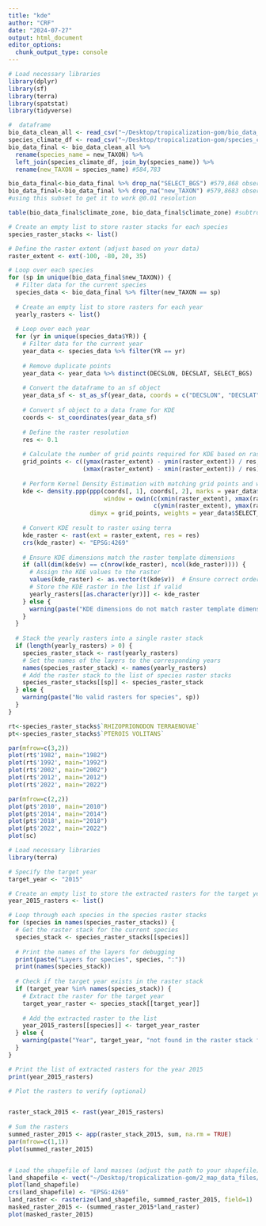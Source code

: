 ```yaml
---
title: "kde"
author: "CRF"
date: "2024-07-27"
output: html_document
editor_options: 
  chunk_output_type: console
---
```


```r


# Load necessary libraries
library(dplyr)
library(sf)
library(terra)
library(spatstat)
library(tidyverse)

#  dataframe
bio_data_clean_all <- read_csv("~/Desktop/tropicalization-gom/bio_data_clean.csv")
species_climate_df <- read_csv("~/Desktop/tropicalization-gom/species_climate_data.csv")
bio_data_final <- bio_data_clean_all %>%
  rename(species_name = new_TAXON) %>%
  left_join(species_climate_df, join_by(species_name)) %>% 
  rename(new_TAXON = species_name) #584,783

bio_data_final<-bio_data_final %>% drop_na("SELECT_BGS") #579,868 observations
bio_data_final<-bio_data_final %>% drop_na("new_TAXON") #579,8683 observations
#using this subset to get it to work @0.01 resolution

table(bio_data_final$climate_zone, bio_data_final$climate_zone) #subtropical (410,369), tropical (148,502), NA, temperate (4,108), deep-water (4,986), polar (2)


```


```r


# Create an empty list to store raster stacks for each species
species_raster_stacks <- list()

# Define the raster extent (adjust based on your data)
raster_extent <- ext(-100, -80, 20, 35)

# Loop over each species
for (sp in unique(bio_data_final$new_TAXON)) {
  # Filter data for the current species
  species_data <- bio_data_final %>% filter(new_TAXON == sp)
  
  # Create an empty list to store rasters for each year
  yearly_rasters <- list()
  
  # Loop over each year
  for (yr in unique(species_data$YR)) {
    # Filter data for the current year
    year_data <- species_data %>% filter(YR == yr)
    
    # Remove duplicate points
    year_data <- year_data %>% distinct(DECSLON, DECSLAT, SELECT_BGS)
    
    # Convert the dataframe to an sf object
    year_data_sf <- st_as_sf(year_data, coords = c("DECSLON", "DECSLAT"), crs = 4269)
    
    # Convert sf object to a data frame for KDE
    coords <- st_coordinates(year_data_sf)
    
    # Define the raster resolution
    res <- 0.1
    
    # Calculate the number of grid points required for KDE based on raster template resolution
    grid_points <- c((ymax(raster_extent) - ymin(raster_extent)) / res, 
                     (xmax(raster_extent) - xmin(raster_extent)) / res)
    
    # Perform Kernel Density Estimation with matching grid points and weights
    kde <- density.ppp(ppp(coords[, 1], coords[, 2], marks = year_data$SELECT_BGS, 
                           window = owin(c(xmin(raster_extent), xmax(raster_extent)), 
                                         c(ymin(raster_extent), ymax(raster_extent)))), 
                       dimyx = grid_points, weights = year_data$SELECT_BGS)
    
    # Convert KDE result to raster using terra
    kde_raster <- rast(ext = raster_extent, res = res)
    crs(kde_raster) <- "EPSG:4269"
    
    # Ensure KDE dimensions match the raster template dimensions
    if (all(dim(kde$v) == c(nrow(kde_raster), ncol(kde_raster)))) {
      # Assign the KDE values to the raster
      values(kde_raster) <- as.vector(t(kde$v))  # Ensure correct order with transpose
      # Store the KDE raster in the list if valid
      yearly_rasters[[as.character(yr)]] <- kde_raster
    } else {
      warning(paste("KDE dimensions do not match raster template dimensions for year", yr))
    }
  }
  
  # Stack the yearly rasters into a single raster stack
  if (length(yearly_rasters) > 0) {
    species_raster_stack <- rast(yearly_rasters)
    # Set the names of the layers to the corresponding years
    names(species_raster_stack) <- names(yearly_rasters)
    # Add the raster stack to the list of species raster stacks
    species_raster_stacks[[sp]] <- species_raster_stack
  } else {
    warning(paste("No valid rasters for species", sp))
  }
}


```


```r

rt<-species_raster_stacks$`RHIZOPRIONODON TERRAENOVAE`
pt<-species_raster_stacks$`PTEROIS VOLITANS`

par(mfrow=c(3,2))
plot(rt$'1982', main="1982")
plot(rt$'1992', main="1992")
plot(rt$'2002', main="2002")
plot(rt$'2012', main="2012")
plot(rt$'2022', main="2022")

par(mfrow=c(2,2))
plot(pt$'2010', main="2010")
plot(pt$'2014', main="2014")
plot(pt$'2018', main="2018")
plot(pt$'2022', main="2022")
plot(sc)

```


```r
# Load necessary libraries
library(terra)

# Specify the target year
target_year <- "2015"

# Create an empty list to store the extracted rasters for the target year
year_2015_rasters <- list()

# Loop through each species in the species raster stacks
for (species in names(species_raster_stacks)) {
  # Get the raster stack for the current species
  species_stack <- species_raster_stacks[[species]]
  
  # Print the names of the layers for debugging
  print(paste("Layers for species", species, ":"))
  print(names(species_stack))
  
  # Check if the target year exists in the raster stack
  if (target_year %in% names(species_stack)) {
    # Extract the raster for the target year
    target_year_raster <- species_stack[[target_year]]
    
    # Add the extracted raster to the list
    year_2015_rasters[[species]] <- target_year_raster
  } else {
    warning(paste("Year", target_year, "not found in the raster stack for species", species))
  }
}

# Print the list of extracted rasters for the year 2015
print(year_2015_rasters)

# Plot the rasters to verify (optional)


raster_stack_2015 <- rast(year_2015_rasters)
  
# Sum the rasters
summed_raster_2015 <- app(raster_stack_2015, sum, na.rm = TRUE)
par(mfrow=c(1,1))
plot(summed_raster_2015)


# Load the shapefile of land masses (adjust the path to your shapefile)
land_shapefile <- vect("~/Desktop/tropicalization-gom/2_map_data_files/tl_2023_us_internationalboundary/tl_2023_us_internationalboundary.shp")
plot(land_shapefile)
crs(land_shapefile) <- "EPSG:4269"
land_raster <- rasterize(land_shapefile, summed_raster_2015, field=1)
masked_raster_2015 <- (summed_raster_2015*land_raster)
plot(masked_raster_2015)


```
